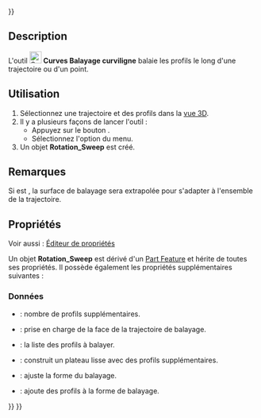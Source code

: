 <languages/>
{{UnfinishedDocu{{#translation:}}}}

{{Docnav/fr
|[[Curves_FlattenFace/fr|Développé d'une face]]
|[[Curves_SurfaceAnalysis/fr|Analyse de surface]]
|[[Curves_Workbench/fr|Atelier Curves]]
|IconL=Curves_FlattenFace.svg
|IconR=Curves_ZebraTool.svg
|IconC=Curves_workbench_icon.svg
}}

{{GuiCommand/fr
|Name=Curves RotationSweep
|Name/fr=Curves Balayage curviligne
|MenuLocation=Surfaces → Créer un balayage curviligne
|Workbenches=[[Curves_Workbench/fr|Curves]]
}}

==Description==

L'outil [[Image:Curves_RotationSweep.svg|24px]] '''Curves Balayage curviligne''' balaie les profils le long d'une trajectoire ou d'un point.

<span id="Usage"></span>
==Utilisation==

# Sélectionnez une trajectoire et des profils dans la [[3D_view/fr|vue 3D]].
# Il y a plusieurs façons de lancer l'outil :
#* Appuyez sur le bouton {{Button|[[Image:Curves_RotationSweep.svg|16px]] [[Curves_RotationSweep/fr|Créer un balayage curviligne]]}}.
#* Sélectionnez l'option {{MenuCommand|Surfaces → [[Image:Curves_RotationSweep.svg|16px]] Créer un balayage curviligne}} du menu.
# Un objet '''Rotation_Sweep''' est créé.

<span id="Notes"></span>
==Remarques==

Si {{PropertyData|TrimPath}} est {{False}}, la surface de balayage sera extrapolée pour s'adapter à l'ensemble de la trajectoire.

<span id="Properties"></span>
==Propriétés==

Voir aussi : [[Property_editor/fr|Éditeur de propriétés]]

Un objet '''Rotation_Sweep''' est dérivé d'un [[Part_Feature/fr|Part Feature]] et hérite de toutes ses propriétés. Il possède également les propriétés supplémentaires suivantes :

<span id="Data"></span>
===Données===

{{TitleProperty|ExtraProfiles}}

* {{PropertyData|ExtraProfiles|Integer}} : nombre de profils supplémentaires.
* {{PropertyData|FaceSupport|LinkSub}} : prise en charge de la face de la trajectoire de balayage.

{{TitleProperty|InputShapes}}

* {{PropertyData|Profiles|LinkSubList}} : la liste des profils à balayer.

{{TitleProperty|Settings}}

* {{PropertyData|SmoothTop|Bool|}} : construit un plateau lisse avec des profils supplémentaires.
* {{PropertyData|TrimPath|Bool}} : ajuste la forme du balayage.
* {{PropertyData|ViewProfiles|Bool|Hidden}} : ajoute des profils à la forme de balayage.


{{Docnav/fr
|[[Curves_FlattenFace/fr|Développé d'une face]]
|[[Curves_SurfaceAnalysis/fr|Analyse de surface]]
|[[Curves_Workbench/fr|Atelier Curves]]
|IconL=Curves_FlattenFace.svg
|IconR=Curves_ZebraTool.svg
|IconC=Curves_workbench_icon.svg
}}

{{Curves Tools navi{{#translation:}}}}
{{Userdocnavi{{#translation:}}}}